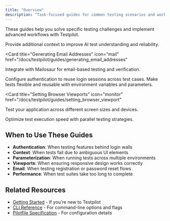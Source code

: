 ```yaml
---
title: "Overview"
description: "Task-focused guides for common testing scenarios and workflows"
---
```


These guides help you solve specific testing challenges and implement advanced workflows with
Testpilot.

<CardGroup cols={2}>
<Card title="Adding Context to Tests" icon="info" href="/docs/testpilot/guides/adding_additional_context">
  Provide additional context to improve AI test understanding and reliability.
</Card>

<Card
  title="Generating Email Addresses"
  icon="mail"
  href="/docs/testpilot/guides/generating_email_addresses"
>
  Integrate with Mailosaur for email-based testing and verification.
</Card>

<Card title="Managing Login Flows" icon="key" href="/docs/testpilot/guides/managing_login_flows">
  Configure authentication to reuse login sessions across test cases.
</Card>

<Card title="Parameterizing Tests" icon="settings" href="/docs/testpilot/guides/parameterizing_tests">
  Make tests flexible and reusable with environment variables and parameters.
</Card>

<Card
  title="Setting Browser Viewports"
  icon="monitor"
  href="/docs/testpilot/guides/setting_browser_viewport"
>
  Test your application across different screen sizes and devices.
</Card>

<Card title="Concurrency and Sharding" icon="zap" href="/docs/testpilot/guides/concurrency-and-sharding">
  Optimize test execution speed with parallel testing strategies.
</Card>
</CardGroup>

## When to Use These Guides

- **Authentication**: When testing features behind login walls
- **Context**: When tests fail due to ambiguous UI elements
- **Parameterization**: When running tests across multiple environments
- **Viewports**: When ensuring responsive design works correctly
- **Email**: When testing registration or password reset flows
- **Performance**: When test suites take too long to complete

## Related Resources

- [Getting Started](/docs/testpilot/getting_started/) - If you're new to Testpilot
- [CLI Reference](/docs/testpilot/reference/cli/) - For command-line options and flags
- [Pilotfile Specification](/docs/testpilot/reference/pilotfile_spec) - For configuration details

